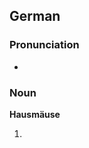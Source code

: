 ==German==

===Pronunciation===
* {{IPA|/ˈhaʊ̯sˌmɔɪ̯zə/|lang=de}}

===Noun===
'''Hausmäuse'''

# {{plural of|[[Hausmaus]]|lang=German}}
